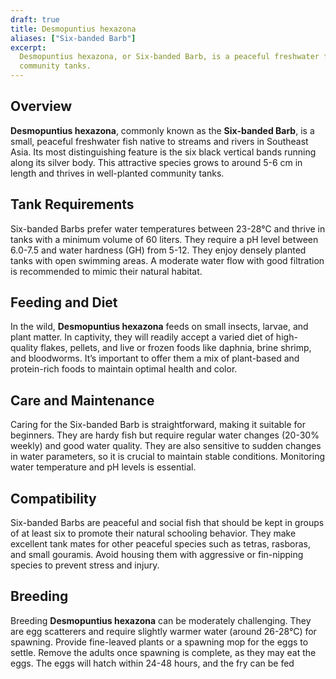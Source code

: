 ```yaml
---
draft: true
title: Desmopuntius hexazona
aliases: ["Six-banded Barb"]
excerpt:
  Desmopuntius hexazona, or Six-banded Barb, is a peaceful freshwater fish with distinctive black bands, ideal for
  community tanks.
---
```


## Overview

**Desmopuntius hexazona**, commonly known as the **Six-banded Barb**, is a small, peaceful freshwater fish native to
streams and rivers in Southeast Asia. Its most distinguishing feature is the six black vertical bands running along its
silver body. This attractive species grows to around 5-6 cm in length and thrives in well-planted community tanks.

## Tank Requirements

Six-banded Barbs prefer water temperatures between 23-28°C and thrive in tanks with a minimum volume of 60 liters. They
require a pH level between 6.0-7.5 and water hardness (GH) from 5-12. They enjoy densely planted tanks with open
swimming areas. A moderate water flow with good filtration is recommended to mimic their natural habitat.

## Feeding and Diet

In the wild, **Desmopuntius hexazona** feeds on small insects, larvae, and plant matter. In captivity, they will readily
accept a varied diet of high-quality flakes, pellets, and live or frozen foods like daphnia, brine shrimp, and
bloodworms. It’s important to offer them a mix of plant-based and protein-rich foods to maintain optimal health and
color.

## Care and Maintenance

Caring for the Six-banded Barb is straightforward, making it suitable for beginners. They are hardy fish but require
regular water changes (20-30% weekly) and good water quality. They are also sensitive to sudden changes in water
parameters, so it is crucial to maintain stable conditions. Monitoring water temperature and pH levels is essential.

## Compatibility

Six-banded Barbs are peaceful and social fish that should be kept in groups of at least six to promote their natural
schooling behavior. They make excellent tank mates for other peaceful species such as tetras, rasboras, and small
gouramis. Avoid housing them with aggressive or fin-nipping species to prevent stress and injury.

## Breeding

Breeding **Desmopuntius hexazona** can be moderately challenging. They are egg scatterers and require slightly warmer
water (around 26-28°C) for spawning. Provide fine-leaved plants or a spawning mop for the eggs to settle. Remove the
adults once spawning is complete, as they may eat the eggs. The eggs will hatch within 24-48 hours, and the fry can be
fed
